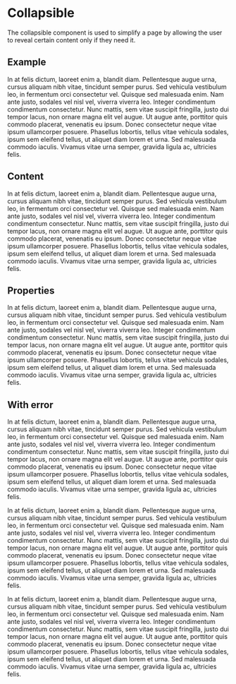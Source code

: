 

<Meta title="Components/Collapsible" component={Collapsible} />

# Collapsible

The collapsible component is used to simplify a page by allowing the user to reveal certain content only if they need it.

## Example

<Canvas>
  <Story name="Primary">
    <Collapsible title="Lorem ipsum dolor sit amet, consectetur adipiscing elit.">
      <p>
        In at felis dictum, laoreet enim a, blandit diam. Pellentesque augue
        urna, cursus aliquam nibh vitae, tincidunt semper purus. Sed vehicula
        vestibulum leo, in fermentum orci consectetur vel. Quisque sed malesuada
        enim. Nam ante justo, sodales vel nisl vel, viverra viverra leo. Integer
        condimentum condimentum consectetur. Nunc mattis, sem vitae suscipit
        fringilla, justo dui tempor lacus, non ornare magna elit vel augue. Ut
        augue ante, porttitor quis commodo placerat, venenatis eu ipsum. Donec
        consectetur neque vitae ipsum ullamcorper posuere. Phasellus lobortis,
        tellus vitae vehicula sodales, ipsum sem eleifend tellus, ut aliquet
        diam lorem et urna. Sed malesuada commodo iaculis. Vivamus vitae urna
        semper, gravida ligula ac, ultricies felis.
      </p>
    </Collapsible>
  </Story>
</Canvas>

## Content

<Canvas>
  <Story name="Content">
    <Collapsible
      title="Lorem ipsum dolor sit amet, consectetur adipiscing elit."
      withoutHideThis
      variant="content"
    >
      <p>
        In at felis dictum, laoreet enim a, blandit diam. Pellentesque augue
        urna, cursus aliquam nibh vitae, tincidunt semper purus. Sed vehicula
        vestibulum leo, in fermentum orci consectetur vel. Quisque sed malesuada
        enim. Nam ante justo, sodales vel nisl vel, viverra viverra leo. Integer
        condimentum condimentum consectetur. Nunc mattis, sem vitae suscipit
        fringilla, justo dui tempor lacus, non ornare magna elit vel augue. Ut
        augue ante, porttitor quis commodo placerat, venenatis eu ipsum. Donec
        consectetur neque vitae ipsum ullamcorper posuere. Phasellus lobortis,
        tellus vitae vehicula sodales, ipsum sem eleifend tellus, ut aliquet
        diam lorem et urna. Sed malesuada commodo iaculis. Vivamus vitae urna
        semper, gravida ligula ac, ultricies felis.
      </p>
    </Collapsible>
  </Story>
</Canvas>

## Properties

<Canvas>
  <Story name="Properties">
    <Collapsible
      title="Lorem ipsum dolor sit amet, consectetur adipiscing elit."
      withoutHideThis
      variant="properties"
    >
      <p>
        In at felis dictum, laoreet enim a, blandit diam. Pellentesque augue
        urna, cursus aliquam nibh vitae, tincidunt semper purus. Sed vehicula
        vestibulum leo, in fermentum orci consectetur vel. Quisque sed malesuada
        enim. Nam ante justo, sodales vel nisl vel, viverra viverra leo. Integer
        condimentum condimentum consectetur. Nunc mattis, sem vitae suscipit
        fringilla, justo dui tempor lacus, non ornare magna elit vel augue. Ut
        augue ante, porttitor quis commodo placerat, venenatis eu ipsum. Donec
        consectetur neque vitae ipsum ullamcorper posuere. Phasellus lobortis,
        tellus vitae vehicula sodales, ipsum sem eleifend tellus, ut aliquet
        diam lorem et urna. Sed malesuada commodo iaculis. Vivamus vitae urna
        semper, gravida ligula ac, ultricies felis.
      </p>
    </Collapsible>
  </Story>
</Canvas>

## With error

<Canvas>
  <Story name="With error">
    <Collapsible
      title="Lorem ipsum dolor sit amet, consectetur adipiscing elit."
      withoutHideThis
      errorCount={1}
    >
      <p>
        In at felis dictum, laoreet enim a, blandit diam. Pellentesque augue
        urna, cursus aliquam nibh vitae, tincidunt semper purus. Sed vehicula
        vestibulum leo, in fermentum orci consectetur vel. Quisque sed malesuada
        enim. Nam ante justo, sodales vel nisl vel, viverra viverra leo. Integer
        condimentum condimentum consectetur. Nunc mattis, sem vitae suscipit
        fringilla, justo dui tempor lacus, non ornare magna elit vel augue. Ut
        augue ante, porttitor quis commodo placerat, venenatis eu ipsum. Donec
        consectetur neque vitae ipsum ullamcorper posuere. Phasellus lobortis,
        tellus vitae vehicula sodales, ipsum sem eleifend tellus, ut aliquet
        diam lorem et urna. Sed malesuada commodo iaculis. Vivamus vitae urna
        semper, gravida ligula ac, ultricies felis.
      </p>
    </Collapsible>
    <Collapsible
      title="Lorem ipsum dolor sit amet, consectetur adipiscing elit."
      withoutHideThis
      errorCount={1}
      variant="content"
    >
      <p>
        In at felis dictum, laoreet enim a, blandit diam. Pellentesque augue
        urna, cursus aliquam nibh vitae, tincidunt semper purus. Sed vehicula
        vestibulum leo, in fermentum orci consectetur vel. Quisque sed malesuada
        enim. Nam ante justo, sodales vel nisl vel, viverra viverra leo. Integer
        condimentum condimentum consectetur. Nunc mattis, sem vitae suscipit
        fringilla, justo dui tempor lacus, non ornare magna elit vel augue. Ut
        augue ante, porttitor quis commodo placerat, venenatis eu ipsum. Donec
        consectetur neque vitae ipsum ullamcorper posuere. Phasellus lobortis,
        tellus vitae vehicula sodales, ipsum sem eleifend tellus, ut aliquet
        diam lorem et urna. Sed malesuada commodo iaculis. Vivamus vitae urna
        semper, gravida ligula ac, ultricies felis.
      </p>
    </Collapsible>
    <Collapsible
      title="Lorem ipsum dolor sit amet, consectetur adipiscing elit."
      withoutHideThis
      errorCount={1}
      variant="properties"
    >
      <p>
        In at felis dictum, laoreet enim a, blandit diam. Pellentesque augue
        urna, cursus aliquam nibh vitae, tincidunt semper purus. Sed vehicula
        vestibulum leo, in fermentum orci consectetur vel. Quisque sed malesuada
        enim. Nam ante justo, sodales vel nisl vel, viverra viverra leo. Integer
        condimentum condimentum consectetur. Nunc mattis, sem vitae suscipit
        fringilla, justo dui tempor lacus, non ornare magna elit vel augue. Ut
        augue ante, porttitor quis commodo placerat, venenatis eu ipsum. Donec
        consectetur neque vitae ipsum ullamcorper posuere. Phasellus lobortis,
        tellus vitae vehicula sodales, ipsum sem eleifend tellus, ut aliquet
        diam lorem et urna. Sed malesuada commodo iaculis. Vivamus vitae urna
        semper, gravida ligula ac, ultricies felis.
      </p>
    </Collapsible>
  </Story>
</Canvas>
